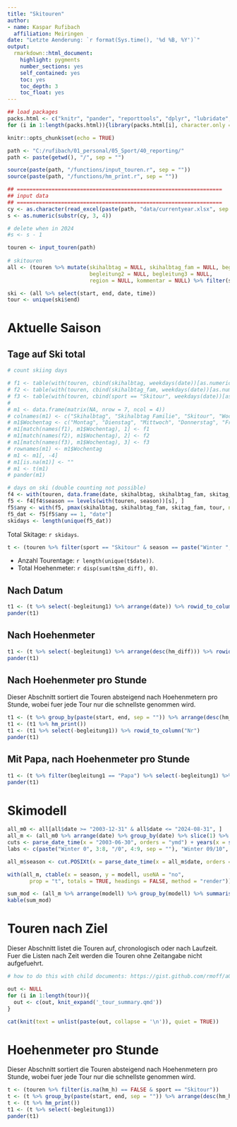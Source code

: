 ```yaml
---
title: "Skitouren"
author: 
- name: Kaspar Rufibach
  affiliation: Meiringen
date: "Letzte Aenderung: `r format(Sys.time(), '%d %B, %Y')`"
output: 
  rmarkdown::html_document:
    highlight: pygments
    number_sections: yes
    self_contained: yes
    toc: yes
    toc_depth: 3
    toc_float: yes
---
```


```r
## load packages
packs.html <- c("knitr", "pander", "reporttools", "dplyr", "lubridate", "readxl", "tibble", "summarytools")
for (i in 1:length(packs.html)){library(packs.html[i], character.only = TRUE)}

knitr::opts_chunk$set(echo = TRUE)

path <- "C:/rufibach/01_personal/05_Sport/40_reporting/"
path <- paste(getwd(), "/", sep = "")

source(paste(path, "/functions/input_touren.r", sep = ""))
source(paste(path, "/functions/hm_print.r", sep = ""))

## =================================================================
## input data
## =================================================================
cy <- as.character(read_excel(paste(path, "data/currentyear.xlsx", sep = "")))
s <- as.numeric(substr(cy, 3, 4))

# delete when in 2024
#s <- s - 1

touren <- input_touren(path)
                  
# skitouren
all <- (touren %>% mutate(skihalbtag = NULL, skihalbtag_fam = NULL, begleitung1 = NULL, 
                          begleitung2 = NULL, begleitung3 = NULL, 
                          region = NULL, kommentar = NULL) %>% filter(sport == "Skitour") %>% arrange(end, time) )

ski <- (all %>% select(start, end, date, time))
tour <- unique(ski$end)
```

# Aktuelle Saison {.tabset .tabset-fade .tabset-pills}

## Tage auf Ski total

```r
# count skiing days

# f1 <- table(with(touren, cbind(skihalbtag, weekdays(date))[as.numeric(season) == s & is.na(skihalbtag) == FALSE, 2]))
# f2 <- table(with(touren, cbind(skihalbtag_fam, weekdays(date))[as.numeric(season) == s & is.na(skihalbtag_fam) == FALSE, 2]))
# f3 <- table(with(touren, cbind(sport == "Skitour", weekdays(date))[as.numeric(season) == s & (sport == "Skitour"), 2]))
# 
# m1 <- data.frame(matrix(NA, nrow = 7, ncol = 4))
# colnames(m1) <- c("Skihalbtag", "Skihalbtag Familie", "Skitour", "Wochentag")
# m1$Wochentag <- c("Montag", "Dienstag", "Mittwoch", "Donnerstag", "Freitag", "Samstag", "Sonntag")
# m1[match(names(f1), m1$Wochentag), 1] <- f1
# m1[match(names(f2), m1$Wochentag), 2] <- f2
# m1[match(names(f3), m1$Wochentag), 3] <- f3
# rownames(m1) <- m1$Wochentag
# m1 <- m1[, -4]
# m1[is.na(m1)] <- ""
# m1 <- t(m1)
# pander(m1)

# days on ski (double counting not possible)
f4 <- with(touren, data.frame(date, skihalbtag, skihalbtag_fam, skitag_fam, tour = as.numeric(sport == "Skitour"), season))
f5 <- f4[f4$season == levels(with(touren, season))[s], ]
f5$any <- with(f5, pmax(skihalbtag, skihalbtag_fam, skitag_fam, tour, na.rm = TRUE))
f5_dat <- f5[f5$any == 1, "date"]
skidays <- length(unique(f5_dat))
```

Total Skitage: `r skidays`.

```r
t <- (touren %>% filter(sport == "Skitour" & season == paste("Winter ", s - 1, "/", s, sep = "")) %>% hm_print())
```

- Anzahl Tourentage: `r length(unique(t$date))`. 
- Total Hoehenmeter: `r disp(sum(t$hm_diff), 0)`.

::: {.panel-tabset .nav-pills}

## Nach Datum

```r
t1 <- (t %>% select(-begleitung1) %>% arrange(date)) %>% rowid_to_column("Nr")
pander(t1)
```

## Nach Hoehenmeter

```r
t1 <- (t %>% select(-begleitung1) %>% arrange(desc(hm_diff))) %>% rowid_to_column("Nr")
pander(t1)
```

## Nach Hoehenmeter pro Stunde

Dieser Abschnitt sortiert die Touren absteigend nach Hoehenmetern pro Stunde, wobei fuer jede Tour nur die schnellste genommen wird.

```r
t1 <- (t %>% group_by(paste(start, end, sep = "")) %>% arrange(desc(hm_h)) %>% slice(1) %>% ungroup())
t1 <- (t1 %>% hm_print())
t1 <- (t1 %>% select(-begleitung1)) %>% rowid_to_column("Nr")
pander(t1)
```

## Mit Papa, nach Hoehenmeter pro Stunde

```r
t1 <- (t %>% filter(begleitung1 == "Papa") %>% select(-begleitung1) %>% arrange(desc(hm_h))) %>% rowid_to_column("Nr")
pander(t1)
```

:::

# Skimodell

```r
all_m0 <- all[all$date >= "2003-12-31" & all$date <= "2024-08-31", ]
all_m <- (all_m0 %>% arrange(date) %>% group_by(date) %>% slice(1) %>% select(-season))
cuts <- parse_date_time(x = "2003-06-30", orders = "ymd") + years(x = seq.int(from = 0, to = 21, by = 1))
labs <- c(paste("Winter 0", 3:8, "/0", 4:9, sep = ""), "Winter 09/10", paste("Winter ", 10:(s - 1), "/", 11:s, sep = ""))

all_m$season <- cut.POSIXt(x = parse_date_time(x = all_m$date, orders = "ymd"), breaks = cuts, labels = labs)

with(all_m, ctable(x = season, y = modell, useNA = "no", 
       prop = "t", totals = TRUE, headings = FALSE, method = "render"))
```

```r
sum_mod <- (all_m %>% arrange(modell) %>% group_by(modell) %>% summarise(Hm = sum(hm_diff, na.rm = TRUE)))
kable(sum_mod)
```

# Touren nach Ziel

Dieser Abschnitt listet die Touren auf, chronologisch oder nach Laufzeit. Fuer die Listen nach Zeit werden die Touren ohne Zeitangabe nicht aufgefuehrt.

```r

# how to do this with child documents: https://gist.github.com/rmoff/a043676a2f084b81a434

out <- NULL
for (i in 1:length(tour)){
  out <- c(out, knit_expand('_tour_summary.qmd'))
}

cat(knit(text = unlist(paste(out, collapse = '\n')), quiet = TRUE))
```

# Hoehenmeter pro Stunde

Dieser Abschnitt sortiert die Touren absteigend nach Hoehenmetern pro Stunde, wobei fuer jede Tour nur die schnellste genommen wird.

```r
t <- (touren %>% filter(is.na(hm_h) == FALSE & sport == "Skitour"))
t <- (t %>% group_by(paste(start, end, sep = "")) %>% arrange(desc(hm_h)) %>% slice(1) %>% ungroup())
t <- (t %>% hm_print())
t1 <- (t %>% select(-begleitung1))
pander(t1)
```

